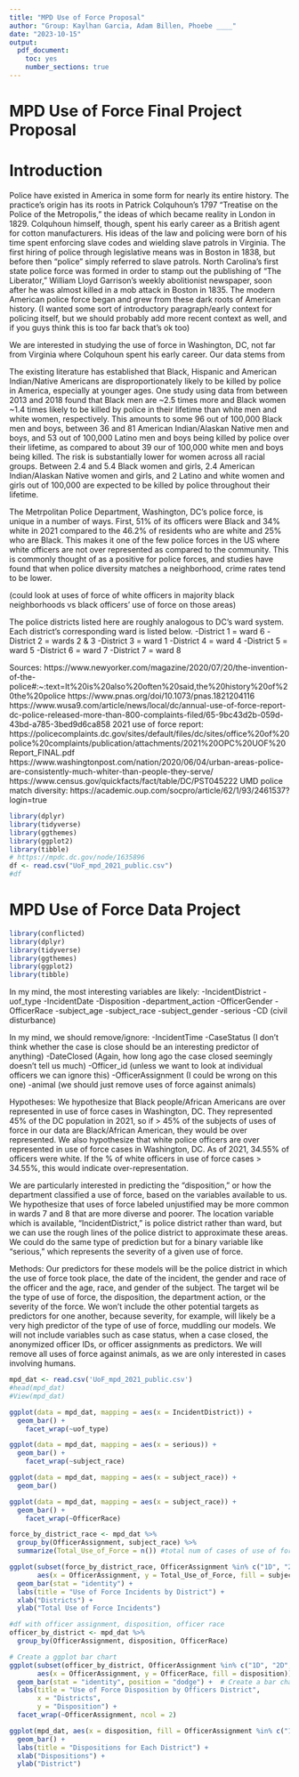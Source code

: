 ```yaml
---
title: "MPD Use of Force Proposal"
author: "Group: Kaylhan Garcia, Adam Billen, Phoebe ____"
date: "2023-10-15"
output: 
  pdf_document:
    toc: yes
    number_sections: true
---
```


# MPD Use of Force Final Project Proposal

# Introduction

Police have existed in America in some form for nearly its entire history. The practice's origin has its roots in Patrick Colquhoun's 1797 "Treatise on the Police of the Metropolis," the ideas of which became reality in London in 1829. Colquhoun himself, though, spent his early career as a British agent for cotton manufacturers. His ideas of the law and policing were born of his time spent enforcing slave codes and wielding slave patrols in Virginia. The first hiring of police through legislative means was in Boston in 1838, but  before then "police" simply referred to slave patrols. North Carolina's first state police force was formed in order to stamp out the publishing of "The Liberator," William Lloyd Garrison's weekly abolitionist newspaper, soon after he was almost killed in a mob attack in Boston in 1835. The modern American police force began and grew from these dark roots of American history.
(I wanted some sort of introductory paragraph/early context for policing itself, but we should probably add more recent context as well, and if you guys think this is too far back that's ok too)

We are interested in studying the use of force in Washington, DC, not far from Virginia where Colquhoun spent his early career. Our data stems from 


The existing literature has established that Black, Hispanic and American Indian/Native Americans are disproportionately likely to be killed by police in America, especially at younger ages. One study using data from between 2013 and 2018 found that Black men are ~2.5 times more and Black women ~1.4 times likely to be killed by police in their lifetime than white men and white women, respectively. This amounts to some 96 out of 100,000 Black men and boys, between 36 and 81 American Indian/Alaskan Native men and boys, and 53 out of 100,000 Latino men and boys being killed by police over their lifetime, as compared to about 39 our of 100,000 white men and boys being killed. The risk is substantially lower for women across all racial groups. Between 2.4 and 5.4 Black women and girls, 2.4 American Indian/Alaskan Native women and girls, and 2 Latino and white women and girls out of 100,000 are expected to be killed by police throughout their lifetime. 

The Metrpolitan Police Department, Washington, DC's police force, is unique in a number of ways. First, 51% of its officers were Black and 34% white in 2021 compared to the 46.2% of residents who are white and 25% who are Black. This makes it one of the few police forces in the US where white officers are not over represented as compared to the community. This is commonly thought of as a positive for police forces, and studies have found that when police diversity matches a neighborhood, crime rates tend to be lower.

(could look at uses of force of white officers in majority black neighborhoods vs black officers' use of force on those areas)

The police districts listed here are roughly analogous to DC's ward system. Each district's corresponding ward is listed below.
-District 1 = ward 6
-District 2 = wards 2 & 3
-District 3 = ward 1
-District 4 = ward 4
-District 5 = ward 5
-District 6 = ward 7
-District 7 = ward 8

Sources:
https://www.newyorker.com/magazine/2020/07/20/the-invention-of-the-police#:~:text=It%20is%20also%20often%20said,the%20history%20of%20the%20police
https://www.pnas.org/doi/10.1073/pnas.1821204116
https://www.wusa9.com/article/news/local/dc/annual-use-of-force-report-dc-police-released-more-than-800-complaints-filed/65-9bc43d2b-059d-43bd-a785-3bed9d6ca858
2021 use of force report: https://policecomplaints.dc.gov/sites/default/files/dc/sites/office%20of%20police%20complaints/publication/attachments/2021%20OPC%20UOF%20Report_FINAL.pdf
https://www.washingtonpost.com/nation/2020/06/04/urban-areas-police-are-consistently-much-whiter-than-people-they-serve/
https://www.census.gov/quickfacts/fact/table/DC/PST045222
UMD police match diversity: https://academic.oup.com/socpro/article/62/1/93/2461537?login=true

 
```r

library(dplyr)
library(tidyverse)
library(ggthemes)
library(ggplot2)
library(tibble)
# https://mpdc.dc.gov/node/1635896
df <- read.csv("UoF_mpd_2021_public.csv")
#df
```

# MPD Use of Force Data Project

```r
library(conflicted)
library(dplyr)
library(tidyverse)
library(ggthemes)
library(ggplot2)
library(tibble)
```


In my mind, the most interesting variables are likely: -IncidentDistrict -uof_type -IncidentDate -Disposition -department_action -OfficerGender -OfficerRace -subject_age -subject_race -subject_gender -serious -CD (civil disturbance)

In my mind, we should remove/ignore: -IncidentTime -CaseStatus (I don't think whether the case is close should be an interesting predictor of anything) -DateClosed (Again, how long ago the case closed seemingly doesn't tell us much) -Officer_id (unless we want to look at individual officers we can ignore this) -OfficerAssignment (I could be wrong on this one) -animal (we should just remove uses of force against animals)

Hypotheses: We hypothesize that Black people/African Americans are over represented in use of force cases in Washington, DC. They represented 45% of the DC population in 2021, so if \> 45% of the subjects of uses of force in our data are Black/African American, they would be over represented. We also hypothesize that white police officers are over represented in use of force cases in Washington, DC. As of 2021, 34.55% of officers were white. If the % of white officers in use of force cases \> 34.55%, this would indicate over-representation.

We are particularly interested in predicting the "disposition," or how the department classified a use of force, based on the variables available to us. We hypothesize that uses of force labeled unjustified may be more common in wards 7 and 8 that are more diverse and poorer. The location variable which is available, "IncidentDistrict," is police district rather than ward, but we can use the rough lines of the police district to approximate these areas. We could do the same type of prediction but for a binary variable like "serious," which represents the severity of a given use of force.

Methods: Our predictors for these models will be the police district in which the use of force took place, the date of the incident, the gender and race of the officer and the age, race, and gender of the subject. The target wil be the type of use of force, the disposition, the department action, or the severity of the force. We won't include the other potential targets as predictors for one another, because severity, for example, will likely be a very high predictor of the type of use of force, muddling our models. We will not include variables such as case status, when a case closed, the anonymized officer IDs, or officer assignments as predictors. We will remove all uses of force against animals, as we are only interested in cases involving humans.

```r
mpd_dat <- read.csv('UoF_mpd_2021_public.csv')
#head(mpd_dat)
#View(mpd_dat)

ggplot(data = mpd_dat, mapping = aes(x = IncidentDistrict)) + 
  geom_bar() +
    facet_wrap(~uof_type)

```

```r
ggplot(data = mpd_dat, mapping = aes(x = serious)) + 
  geom_bar() +
    facet_wrap(~subject_race)

```

```r
ggplot(data = mpd_dat, mapping = aes(x = subject_race)) + 
  geom_bar()

```

```r
ggplot(data = mpd_dat, mapping = aes(x = subject_race)) + 
  geom_bar() +
    facet_wrap(~OfficerRace)
```

```r
force_by_district_race <- mpd_dat %>%
  group_by(OfficerAssignment, subject_race) %>%
  summarize(Total_Use_of_Force = n()) #total num of cases of use of force
```

```r
ggplot(subset(force_by_district_race, OfficerAssignment %in% c("1D", "2D", "3D", "4D", "5D", "6D", "7D")), 
       aes(x = OfficerAssignment, y = Total_Use_of_Force, fill = subject_race)) +
  geom_bar(stat = "identity") +
  labs(title = "Use of Force Incidents by District") +
  xlab("Districts") +
  ylab("Total Use of Force Incidents")

```

```r
#df with officer assignment, disposition, officer race
officer_by_district <- mpd_dat %>%
  group_by(OfficerAssignment, disposition, OfficerRace)
```

```r
# Create a ggplot bar chart
ggplot(subset(officer_by_district, OfficerAssignment %in% c("1D", "2D", "3D", "4D", "5D", "6D", "7D")), 
       aes(x = OfficerAssignment, y = OfficerRace, fill = disposition)) +
  geom_bar(stat = "identity", position = "dodge") +  # Create a bar chart
  labs(title = "Use of Force Disposition by Officers District",
       x = "Districts",
       y = "Disposition") +
  facet_wrap(~OfficerAssignment, ncol = 2) 
```

```r
ggplot(mpd_dat, aes(x = disposition, fill = OfficerAssignment %in% c("1D", "2D", "3D", "4D", "5D", "6D", "7D"))) +
  geom_bar() +
  labs(title = "Dispositions for Each District") +
  xlab("Dispositions") +
  ylab("District") 
```
